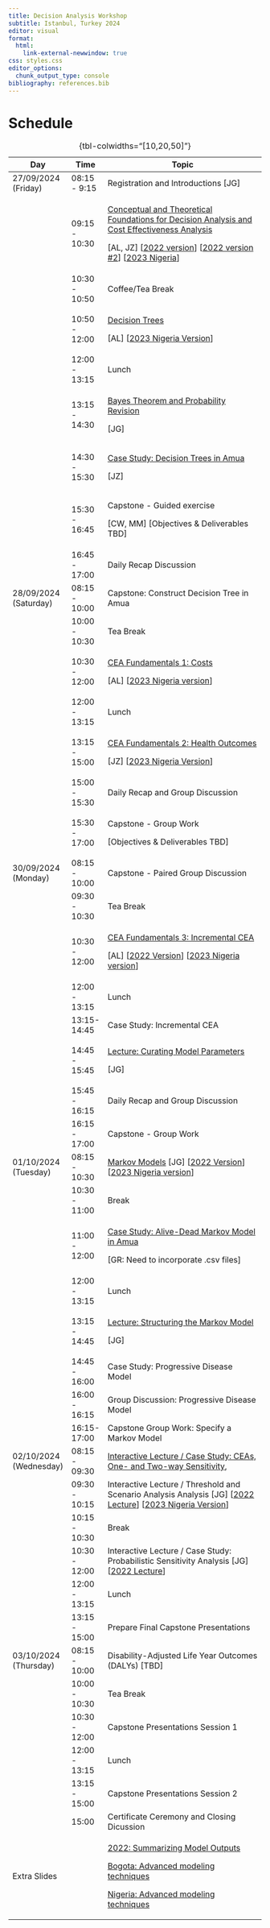 ```yaml
---
title: Decision Analysis Workshop 
subtitle: Istanbul, Turkey 2024
editor: visual
format: 
  html:
    link-external-newwindow: true
css: styles.css
editor_options: 
  chunk_output_type: console
bibliography: references.bib
---
```


# Schedule

+------------------------+----------------+-------------------------------------------------------------------------------------------------------------------------------------------------------------------------------------------------------------------------------------------------------------------------------------------------------------------------------------------------------------------------------------------------------------------------------+
| Day                    | Time           | Topic                                                                                                                                                                                                                                                                                                                                                                                                                         |
+========================+================+===============================================================================================================================================================================================================================================================================================================================================================================================================================+
| 27/09/2024 (Friday)    | 08:15 - 9:15   | Registration and Introductions \[JG\]                                                                                                                                                                                                                                                                                                                                                                                         |
+------------------------+----------------+-------------------------------------------------------------------------------------------------------------------------------------------------------------------------------------------------------------------------------------------------------------------------------------------------------------------------------------------------------------------------------------------------------------------------------+
|                        | 09:15 - 10:30  | [Conceptual and Theoretical Foundations for Decision Analysis and Cost Effectiveness Analysis](lec_1a.introduction-to-decision-analysis.qmd)                                                                                                                                                                                                                                                                                  |
|                        |                |                                                                                                                                                                                                                                                                                                                                                                                                                               |
|                        |                | \[AL, JZ\] \[[2022 version](https://vchem-vital-workshop-2022.netlify.app/lectures/lec_conceptual-and-theoretical-frameworks#/title-slide)\] \[[2022 version #2](https://vchem-vital-workshop-2022.netlify.app/lectures/lec_foundations-of-cost-effectiveness-analysis#/title-slide)\] \[[2023 Nigeria](https://graveja0.github.io/v-brch-nigeria-2023/lectures/lec_1a.introduction-to-decision-analysis.html#/title-slide)\] |
+------------------------+----------------+-------------------------------------------------------------------------------------------------------------------------------------------------------------------------------------------------------------------------------------------------------------------------------------------------------------------------------------------------------------------------------------------------------------------------------+
|                        | 10:30 - 10:50  | Coffee/Tea Break                                                                                                                                                                                                                                                                                                                                                                                                              |
+------------------------+----------------+-------------------------------------------------------------------------------------------------------------------------------------------------------------------------------------------------------------------------------------------------------------------------------------------------------------------------------------------------------------------------------------------------------------------------------+
|                        | 10:50 - 12:00  | [Decision Trees](lectures/lec_2.decision-trees-and-probabilities.qmd)                                                                                                                                                                                                                                                                                                                                                         |
|                        |                |                                                                                                                                                                                                                                                                                                                                                                                                                               |
|                        |                | \[AL\] \[[2023 Nigeria Version](https://graveja0.github.io/v-brch-nigeria-2023/lectures/lec_2.decision-trees-and-probabilities.html#/title-slide)\]                                                                                                                                                                                                                                                                           |
+------------------------+----------------+-------------------------------------------------------------------------------------------------------------------------------------------------------------------------------------------------------------------------------------------------------------------------------------------------------------------------------------------------------------------------------------------------------------------------------+
|                        | 12:00 - 13:15  | Lunch                                                                                                                                                                                                                                                                                                                                                                                                                         |
+------------------------+----------------+-------------------------------------------------------------------------------------------------------------------------------------------------------------------------------------------------------------------------------------------------------------------------------------------------------------------------------------------------------------------------------------------------------------------------------+
|                        | 13:15 - 14:30  | [Bayes Theorem and Probability Revision](lectures/lec_3a.bayes-probrevision.qmd)                                                                                                                                                                                                                                                                                                                                              |
|                        |                |                                                                                                                                                                                                                                                                                                                                                                                                                               |
|                        |                | \[JG\]                                                                                                                                                                                                                                                                                                                                                                                                                        |
+------------------------+----------------+-------------------------------------------------------------------------------------------------------------------------------------------------------------------------------------------------------------------------------------------------------------------------------------------------------------------------------------------------------------------------------------------------------------------------------+
|                        | 14:30 - 15:30  | [Case Study: Decision Trees in Amua](lectures/cs_decision-tree-amua.qmd)                                                                                                                                                                                                                                                                                                                                                      |
|                        |                |                                                                                                                                                                                                                                                                                                                                                                                                                               |
|                        |                | \[JZ\]                                                                                                                                                                                                                                                                                                                                                                                                                        |
+------------------------+----------------+-------------------------------------------------------------------------------------------------------------------------------------------------------------------------------------------------------------------------------------------------------------------------------------------------------------------------------------------------------------------------------------------------------------------------------+
|                        | 15:30 - 16:45  | Capstone - Guided exercise                                                                                                                                                                                                                                                                                                                                                                                                    |
|                        |                |                                                                                                                                                                                                                                                                                                                                                                                                                               |
|                        |                | \[CW, MM\] \[Objectives & Deliverables TBD\]                                                                                                                                                                                                                                                                                                                                                                                  |
+------------------------+----------------+-------------------------------------------------------------------------------------------------------------------------------------------------------------------------------------------------------------------------------------------------------------------------------------------------------------------------------------------------------------------------------------------------------------------------------+
|                        | 16:45 - 17:00  | Daily Recap Discussion                                                                                                                                                                                                                                                                                                                                                                                                        |
+------------------------+----------------+-------------------------------------------------------------------------------------------------------------------------------------------------------------------------------------------------------------------------------------------------------------------------------------------------------------------------------------------------------------------------------------------------------------------------------+
| 28/09/2024 (Saturday)  | 08:15 - 10:00  | Capstone: Construct Decision Tree in Amua                                                                                                                                                                                                                                                                                                                                                                                     |
+------------------------+----------------+-------------------------------------------------------------------------------------------------------------------------------------------------------------------------------------------------------------------------------------------------------------------------------------------------------------------------------------------------------------------------------------------------------------------------------+
|                        | 10:00 - 10:30  | Tea Break                                                                                                                                                                                                                                                                                                                                                                                                                     |
+------------------------+----------------+-------------------------------------------------------------------------------------------------------------------------------------------------------------------------------------------------------------------------------------------------------------------------------------------------------------------------------------------------------------------------------------------------------------------------------+
|                        | 10:30 - 12:00  | [CEA Fundamentals 1: Costs](lectures/lec_5a.cea-fundamentals1.qmd)                                                                                                                                                                                                                                                                                                                                                            |
|                        |                |                                                                                                                                                                                                                                                                                                                                                                                                                               |
|                        |                | \[AL\] \[[2023 Nigeria version](https://graveja0.github.io/v-brch-nigeria-2023/lectures/lec_5a.cea-fundamentals1.html#/title-slide)\]                                                                                                                                                                                                                                                                                         |
+------------------------+----------------+-------------------------------------------------------------------------------------------------------------------------------------------------------------------------------------------------------------------------------------------------------------------------------------------------------------------------------------------------------------------------------------------------------------------------------+
|                        | 12:00 - 13:15  | Lunch                                                                                                                                                                                                                                                                                                                                                                                                                         |
+------------------------+----------------+-------------------------------------------------------------------------------------------------------------------------------------------------------------------------------------------------------------------------------------------------------------------------------------------------------------------------------------------------------------------------------------------------------------------------------+
|                        | 13:15 - 15:00  | [CEA Fundamentals 2: Health Outcomes](lectures/lec_5b.cea-fundamentals2.qmd)                                                                                                                                                                                                                                                                                                                                                  |
|                        |                |                                                                                                                                                                                                                                                                                                                                                                                                                               |
|                        |                | \[JZ\] \[[2023 Nigeria Version](https://graveja0.github.io/v-brch-nigeria-2023/lectures/lec_5b.cea-fundamentals2.html#/title-slide)\]                                                                                                                                                                                                                                                                                         |
+------------------------+----------------+-------------------------------------------------------------------------------------------------------------------------------------------------------------------------------------------------------------------------------------------------------------------------------------------------------------------------------------------------------------------------------------------------------------------------------+
|                        | 15:00 - 15:30  | Daily Recap and Group Discussion                                                                                                                                                                                                                                                                                                                                                                                              |
+------------------------+----------------+-------------------------------------------------------------------------------------------------------------------------------------------------------------------------------------------------------------------------------------------------------------------------------------------------------------------------------------------------------------------------------------------------------------------------------+
|                        | 15:30 - 17:00  | Capstone - Group Work                                                                                                                                                                                                                                                                                                                                                                                                         |
|                        |                |                                                                                                                                                                                                                                                                                                                                                                                                                               |
|                        |                | \[Objectives & Deliverables TBD\]                                                                                                                                                                                                                                                                                                                                                                                             |
+------------------------+----------------+-------------------------------------------------------------------------------------------------------------------------------------------------------------------------------------------------------------------------------------------------------------------------------------------------------------------------------------------------------------------------------------------------------------------------------+
| 30/09/2024 (Monday)    | 08:15 - 10:00  | Capstone - Paired Group Discussion                                                                                                                                                                                                                                                                                                                                                                                            |
+------------------------+----------------+-------------------------------------------------------------------------------------------------------------------------------------------------------------------------------------------------------------------------------------------------------------------------------------------------------------------------------------------------------------------------------------------------------------------------------+
|                        | 09:30 - 10:30  | Tea Break                                                                                                                                                                                                                                                                                                                                                                                                                     |
+------------------------+----------------+-------------------------------------------------------------------------------------------------------------------------------------------------------------------------------------------------------------------------------------------------------------------------------------------------------------------------------------------------------------------------------------------------------------------------------+
|                        | 10:30 - 12:00  | [CEA Fundamentals 3: Incremental CEA](lectures/lec_6.ICERs.qmd)                                                                                                                                                                                                                                                                                                                                                               |
|                        |                |                                                                                                                                                                                                                                                                                                                                                                                                                               |
|                        |                | \[AL\] \[[2022 Version](https://vchem-vital-workshop-2022.netlify.app/lectures/lec_incremental-cea#/title-slide)\] \[[2023 Nigeria version](https://graveja0.github.io/v-brch-nigeria-2023/lectures/lec_6.ICERs.html#/title-slide)\]                                                                                                                                                                                          |
+------------------------+----------------+-------------------------------------------------------------------------------------------------------------------------------------------------------------------------------------------------------------------------------------------------------------------------------------------------------------------------------------------------------------------------------------------------------------------------------+
|                        | 12:00 - 13:15  | Lunch                                                                                                                                                                                                                                                                                                                                                                                                                         |
+------------------------+----------------+-------------------------------------------------------------------------------------------------------------------------------------------------------------------------------------------------------------------------------------------------------------------------------------------------------------------------------------------------------------------------------------------------------------------------------+
|                        | 13:15- 14:45   | Case Study: Incremental CEA                                                                                                                                                                                                                                                                                                                                                                                                   |
+------------------------+----------------+-------------------------------------------------------------------------------------------------------------------------------------------------------------------------------------------------------------------------------------------------------------------------------------------------------------------------------------------------------------------------------------------------------------------------------+
|                        | 14:45 - 15:45  | [Lecture: Curating Model Parameters](lectures/lec_parameters.qmd)                                                                                                                                                                                                                                                                                                                                                             |
|                        |                |                                                                                                                                                                                                                                                                                                                                                                                                                               |
|                        |                | \[JG\]                                                                                                                                                                                                                                                                                                                                                                                                                        |
+------------------------+----------------+-------------------------------------------------------------------------------------------------------------------------------------------------------------------------------------------------------------------------------------------------------------------------------------------------------------------------------------------------------------------------------------------------------------------------------+
|                        | 15:45 - 16:15  | Daily Recap and Group Discussion                                                                                                                                                                                                                                                                                                                                                                                              |
+------------------------+----------------+-------------------------------------------------------------------------------------------------------------------------------------------------------------------------------------------------------------------------------------------------------------------------------------------------------------------------------------------------------------------------------------------------------------------------------+
|                        | 16:15 - 17:00  | Capstone - Group Work                                                                                                                                                                                                                                                                                                                                                                                                         |
+------------------------+----------------+-------------------------------------------------------------------------------------------------------------------------------------------------------------------------------------------------------------------------------------------------------------------------------------------------------------------------------------------------------------------------------------------------------------------------------+
| 01/10/2024 (Tuesday)   | 08:15 - 10:30  | [Markov Models](lectures/lec_7.MarkovModels1.qmd) \[JG\] \[[2022 Version](https://vchem-vital-workshop-2022.netlify.app/lectures/lec_markov#/title-slide)\] \[[2023 Nigeria version](https://graveja0.github.io/v-brch-nigeria-2023/lectures/lec_7.MarkovModels1.html#/title-slide)\]                                                                                                                                         |
+------------------------+----------------+-------------------------------------------------------------------------------------------------------------------------------------------------------------------------------------------------------------------------------------------------------------------------------------------------------------------------------------------------------------------------------------------------------------------------------+
|                        | 10:30 - 11:00  | Break                                                                                                                                                                                                                                                                                                                                                                                                                         |
+------------------------+----------------+-------------------------------------------------------------------------------------------------------------------------------------------------------------------------------------------------------------------------------------------------------------------------------------------------------------------------------------------------------------------------------------------------------------------------------+
|                        | 11:00 - 12:00  | [Case Study: Alive-Dead Markov Model in Amua](case-studies/cs_markov_alive-dead.qmd)                                                                                                                                                                                                                                                                                                                                          |
|                        |                |                                                                                                                                                                                                                                                                                                                                                                                                                               |
|                        |                | \[GR: Need to incorporate .csv files\]                                                                                                                                                                                                                                                                                                                                                                                        |
+------------------------+----------------+-------------------------------------------------------------------------------------------------------------------------------------------------------------------------------------------------------------------------------------------------------------------------------------------------------------------------------------------------------------------------------------------------------------------------------+
|                        | 12:00 - 13:15  | Lunch                                                                                                                                                                                                                                                                                                                                                                                                                         |
+------------------------+----------------+-------------------------------------------------------------------------------------------------------------------------------------------------------------------------------------------------------------------------------------------------------------------------------------------------------------------------------------------------------------------------------------------------------------------------------+
|                        | 13:15 - 14:45  | [Lecture: Structuring the Markov Model](lectures/lec_structure.qmd)                                                                                                                                                                                                                                                                                                                                                           |
|                        |                |                                                                                                                                                                                                                                                                                                                                                                                                                               |
|                        |                | \[JG\]                                                                                                                                                                                                                                                                                                                                                                                                                        |
+------------------------+----------------+-------------------------------------------------------------------------------------------------------------------------------------------------------------------------------------------------------------------------------------------------------------------------------------------------------------------------------------------------------------------------------------------------------------------------------+
|                        | 14:45 - 16:00  | Case Study: Progressive Disease Model                                                                                                                                                                                                                                                                                                                                                                                         |
+------------------------+----------------+-------------------------------------------------------------------------------------------------------------------------------------------------------------------------------------------------------------------------------------------------------------------------------------------------------------------------------------------------------------------------------------------------------------------------------+
|                        | 16:00 - 16:15  | Group Discussion: Progressive Disease Model                                                                                                                                                                                                                                                                                                                                                                                   |
+------------------------+----------------+-------------------------------------------------------------------------------------------------------------------------------------------------------------------------------------------------------------------------------------------------------------------------------------------------------------------------------------------------------------------------------------------------------------------------------+
|                        | 16:15-17:00    | Capstone Group Work: Specify a Markov Model                                                                                                                                                                                                                                                                                                                                                                                   |
+------------------------+----------------+-------------------------------------------------------------------------------------------------------------------------------------------------------------------------------------------------------------------------------------------------------------------------------------------------------------------------------------------------------------------------------------------------------------------------------+
| 02/10/2024 (Wednesday) | 08:15 - 09:30  | [Interactive Lecture / Case Study: CEAs, One- and Two-way Sensitivity](lectures/lec_sensitivity.qmd),                                                                                                                                                                                                                                                                                                                         |
+------------------------+----------------+-------------------------------------------------------------------------------------------------------------------------------------------------------------------------------------------------------------------------------------------------------------------------------------------------------------------------------------------------------------------------------------------------------------------------------+
|                        | 09:30 - 10:15  | Interactive Lecture / Threshold and Scenario Analysis Analysis \[JG\] \[[2022 Lecture](https://vchem-vital-workshop-2022.netlify.app/lectures/lec_sensitivity_scenario#/title-slide)\] \[[2023 Nigeria Version](https://graveja0.github.io/v-brch-nigeria-2023/lectures/lec_sensitivity.html#/title-slide)\]                                                                                                                  |
+------------------------+----------------+-------------------------------------------------------------------------------------------------------------------------------------------------------------------------------------------------------------------------------------------------------------------------------------------------------------------------------------------------------------------------------------------------------------------------------+
|                        | 10:15 - 10:30  | Break                                                                                                                                                                                                                                                                                                                                                                                                                         |
+------------------------+----------------+-------------------------------------------------------------------------------------------------------------------------------------------------------------------------------------------------------------------------------------------------------------------------------------------------------------------------------------------------------------------------------------------------------------------------------+
|                        | 10:30 - 12:00  | Interactive Lecture / Case Study: Probabilistic Sensitivity Analysis \[JG\] \[[2022 Lecture](https://vchem-vital-workshop-2022.netlify.app/lectures/lec_psa#/title-slide)\]                                                                                                                                                                                                                                                   |
+------------------------+----------------+-------------------------------------------------------------------------------------------------------------------------------------------------------------------------------------------------------------------------------------------------------------------------------------------------------------------------------------------------------------------------------------------------------------------------------+
|                        | 12:00 - 13:15  | Lunch                                                                                                                                                                                                                                                                                                                                                                                                                         |
+------------------------+----------------+-------------------------------------------------------------------------------------------------------------------------------------------------------------------------------------------------------------------------------------------------------------------------------------------------------------------------------------------------------------------------------------------------------------------------------+
|                        | 13:15 - 15:00  | Prepare Final Capstone Presentations                                                                                                                                                                                                                                                                                                                                                                                          |
+------------------------+----------------+-------------------------------------------------------------------------------------------------------------------------------------------------------------------------------------------------------------------------------------------------------------------------------------------------------------------------------------------------------------------------------------------------------------------------------+
| 03/10/2024 (Thursday)  | 08:15 - 10:00  | Disability-Adjusted Life Year Outcomes (DALYs) \[TBD\]                                                                                                                                                                                                                                                                                                                                                                        |
+------------------------+----------------+-------------------------------------------------------------------------------------------------------------------------------------------------------------------------------------------------------------------------------------------------------------------------------------------------------------------------------------------------------------------------------------------------------------------------------+
|                        | 10:00 - 10:30  | Tea Break                                                                                                                                                                                                                                                                                                                                                                                                                     |
+------------------------+----------------+-------------------------------------------------------------------------------------------------------------------------------------------------------------------------------------------------------------------------------------------------------------------------------------------------------------------------------------------------------------------------------------------------------------------------------+
|                        | 10:30 - 12:00  | Capstone Presentations Session 1                                                                                                                                                                                                                                                                                                                                                                                              |
+------------------------+----------------+-------------------------------------------------------------------------------------------------------------------------------------------------------------------------------------------------------------------------------------------------------------------------------------------------------------------------------------------------------------------------------------------------------------------------------+
|                        | 12:00 - 13:15  | Lunch                                                                                                                                                                                                                                                                                                                                                                                                                         |
+------------------------+----------------+-------------------------------------------------------------------------------------------------------------------------------------------------------------------------------------------------------------------------------------------------------------------------------------------------------------------------------------------------------------------------------------------------------------------------------+
|                        | 13:15 - 15:00  | Capstone Presentations Session 2                                                                                                                                                                                                                                                                                                                                                                                              |
+------------------------+----------------+-------------------------------------------------------------------------------------------------------------------------------------------------------------------------------------------------------------------------------------------------------------------------------------------------------------------------------------------------------------------------------------------------------------------------------+
|                        | 15:00          | Certificate Ceremony and Closing Dicussion                                                                                                                                                                                                                                                                                                                                                                                    |
+------------------------+----------------+-------------------------------------------------------------------------------------------------------------------------------------------------------------------------------------------------------------------------------------------------------------------------------------------------------------------------------------------------------------------------------------------------------------------------------+
| Extra Slides           |                | [2022: Summarizing Model Outputs](https://vchem-vital-workshop-2022.netlify.app/lectures/lec_summarizing-model-outputs#/title-slide)                                                                                                                                                                                                                                                                                          |
|                        |                |                                                                                                                                                                                                                                                                                                                                                                                                                               |
|                        |                | [Bogota: Advanced modeling techniques](lectures/lec_advanced-modeling-techniques.qmd)                                                                                                                                                                                                                                                                                                                                         |
|                        |                |                                                                                                                                                                                                                                                                                                                                                                                                                               |
|                        |                | [Nigeria: Advanced modeling techniques](https://graveja0.github.io/v-brch-nigeria-2023/lectures/lec_advanced-modeling-techniques.html#/title-slide)                                                                                                                                                                                                                                                                           |
+------------------------+----------------+-------------------------------------------------------------------------------------------------------------------------------------------------------------------------------------------------------------------------------------------------------------------------------------------------------------------------------------------------------------------------------------------------------------------------------+

: {tbl-colwidths="\[10,20,50\]"}
